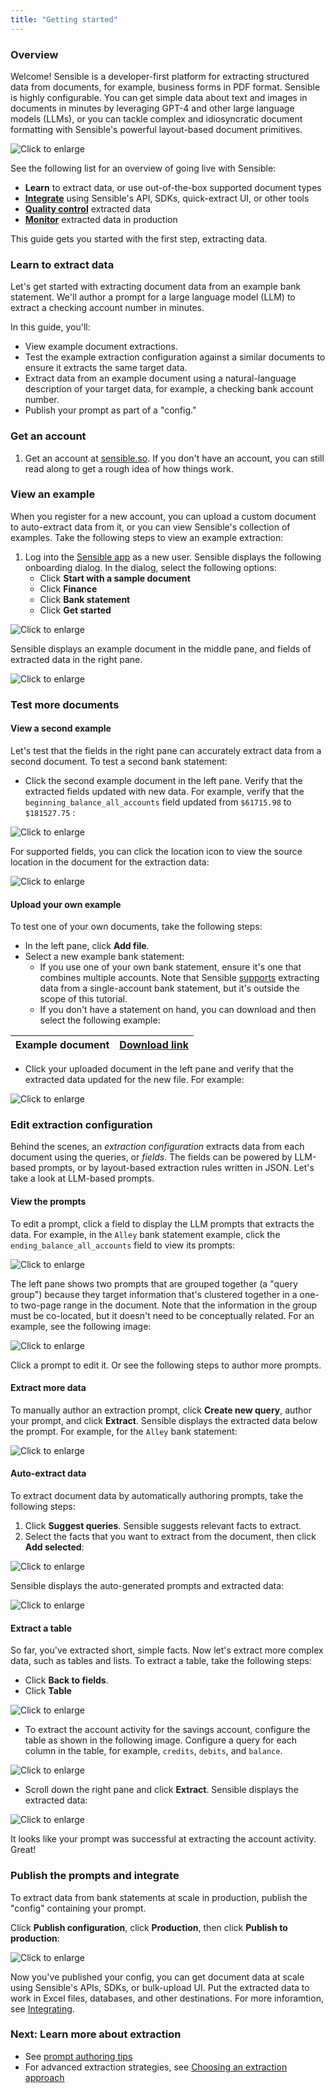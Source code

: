 ```yaml
---
title: "Getting started"
---
```


### Overview

Welcome! Sensible is a developer-first platform for extracting structured data from documents, for example, business forms in PDF format. Sensible is highly configurable. You can get simple data about text and images in documents in minutes by leveraging GPT-4 and other large language models (LLMs), or you can tackle complex and idiosyncratic document formatting with Sensible's powerful layout-based document primitives.

![Click to enlarge](/images/platform.png)

See the following list for an overview of going live with Sensible:

* **Learn** to extract data, or use out-of-the-box supported document types
* [**Integrate**](/welcome/integrating) using Sensible's API, SDKs, quick-extract UI, or other tools
* [**Quality control**](/best-practices/validating-extractions) extracted data
* [**Monitor**](/best-practices/monitoring-extractions) extracted data in production

This guide gets you started with the first step, extracting data.

### Learn to extract data

Let's get started with extracting document data from an example bank statement. We'll author a prompt for a large language model (LLM) to extract a checking account number in minutes.

 In this guide, you'll:

* View example document extractions.
* Test the example extraction configuration against a similar documents to ensure it extracts the same target data.
* Extract data from an example document using a natural-language description of your target data, for example, a checking bank account number.
* Publish your prompt as part of a "config."

### Get an account

1. Get an account at [sensible.so](https://app.sensible.so/register). If you don't have an account, you can still read along to get a rough idea of how things work.

### View an example

When you register for a new account, you can upload a custom document to auto-extract data from it, or you can view Sensible's collection of examples. Take the following steps to view an example extraction:

1. Log into the [Sensible app](https://app.sensible.so/signin/) as a new user. Sensible displays the following onboarding dialog. In the dialog, select the following options:  
   * Click **Start with a sample document**  
   * Click **Finance**  
   * Click **Bank statement**  
   * Click **Get started**

![Click to enlarge](/images/quickstart_llm_1.png) 

Sensible displays an example document in the middle pane, and fields of extracted data in the right pane. 

![Click to enlarge](/images/quickstart_llm_2.png)

### Test more documents

#### View a second example

Let's test that the fields in the right pane can accurately extract data from a second document. To test a second bank statement:

* Click the second example document in the left pane. Verify that the extracted fields updated with new data. For example, verify that the `beginning_balance_all_accounts` field updated from `$61715.98` to `$181527.75` :

![Click to enlarge](/images/quickstart_llm_8.png)

For supported fields, you can click the location icon to view the source location in the document for the extraction data:

![Click to enlarge](/images/quickstart_llm_9.png)

#### Upload your own example

To test one of your own documents, take the following steps:

* In the left pane, click **Add file**.
* Select a new example bank statement:  
   * If you use one of your own bank statement, ensure it's one that combines multiple accounts. Note that Sensible [supports](/layout-based-extractions/out-of-the-box-extractions) extracting data from a single-account bank statement, but it's outside the scope of this tutorial.  
   * If you don't have a statement on hand, you can download and then select the following example:

| Example document | [Download link](https://github.com/sensible-hq/sensible-configuration-library/raw/main/bank%5Fstatements/bank%5Fof%5Famerica/boa%5Fsample.pdf) |
| ---------------- | ---------------------------------------------------------------------------------------------------------------------------------------------- |

* Click your uploaded document in the left pane and verify that the extracted data updated for the new file. For example:

![Click to enlarge](/images/quickstart_llm_13.png)

### Edit extraction configuration

Behind the scenes, an _extraction configuration_ extracts data from each document using the queries, or _fields_. The fields can be powered by LLM-based prompts, or by layout-based extraction rules written in JSON. Let's take a look at LLM-based prompts.

#### View the prompts

To edit a prompt, click a field to display the LLM prompts that extracts the data. For example, in the `Alley` bank statement example, click the `ending_balance_all_accounts` field to view its prompts:

![Click to enlarge](/images/quickstart_llm_3.png)

The left pane shows two prompts that are grouped together (a "query group") because they target information that's clustered together in a one- to two-page range in the document. Note that the information in the group must be co-located, but it doesn't need to be conceptually related. For an example, see the following image: 

![Click to enlarge](/images/quickstart_llm_4.png) 

Click a prompt to edit it. Or see the following steps to author more prompts.

#### Extract more data

To manually author an extraction prompt, click **Create new query**, author your prompt, and click **Extract**. Sensible displays the extracted data below the prompt. For example, for the `Alley` bank statement:

![Click to enlarge](/images/quickstart_llm_5.png) 

#### Auto-extract data

To extract document data by automatically authoring prompts, take the following steps:

1. Click **Suggest queries**. Sensible suggests relevant facts to extract.
2. Select the facts that you want to extract from the document, then click **Add selected**:

![Click to enlarge](/images/quickstart_llm_6.png) 

Sensible displays the auto-generated prompts and extracted data:

![Click to enlarge](/images/quickstart_llm_7.png) 

#### Extract a table

So far, you've extracted short, simple facts. Now let's extract more complex data, such as tables and lists. To extract a table, take the following steps:

* Click **Back to fields**.
* Click **Table**

![Click to enlarge](/images/quickstart_llm_10.png)

* To extract the account activity for the savings account, configure the table as shown in the following image. Configure a query for each column in the table, for example, `credits`, `debits`, and `balance`.

![Click to enlarge](/images/quickstart_llm_11.png)

* Scroll down the right pane and click **Extract**. Sensible displays the extracted data:

![Click to enlarge](/images/quickstart_llm_12.png)

 It looks like your prompt was successful at extracting the account activity. Great! 

### Publish the prompts and integrate

To extract data from bank statements at scale in production, publish the "config" containing your prompt.

 Click **Publish configuration**, click **Production**, then click **Publish to production**:

![Click to enlarge](/images/quickstart_instruct_10.png)

Now you've published your config, you can get document data at scale using Sensible's APIs, SDKs, or bulk-upload UI. Put the extracted data to work in Excel files, databases, and other destinations. For more inforamtion, see [Integrating](/welcome/integrating).

### Next: Learn more about extraction

* See [prompt authoring tips](/llm-based-extractions/prompt-tips/overview)
* For advanced extraction strategies, see [Choosing an extraction approach](/welcome/choosing-an-extraction-approach)